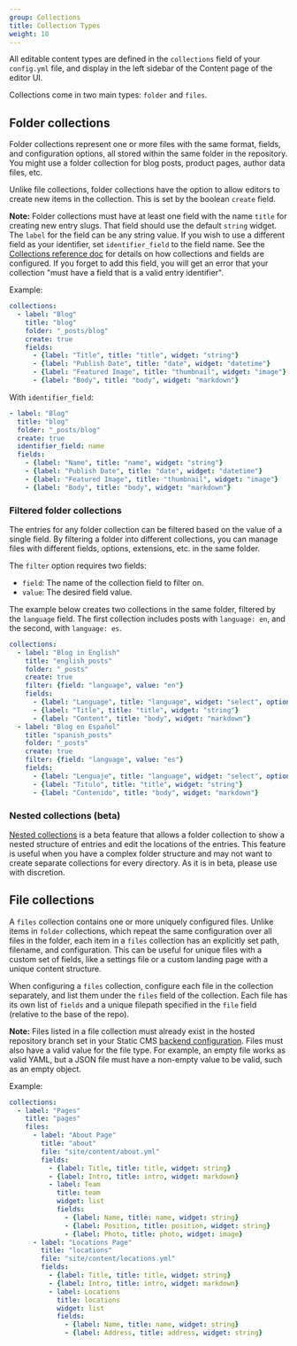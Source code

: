 ```yaml
---
group: Collections
title: Collection Types
weight: 10
---
```

All editable content types are defined in the `collections` field of your `config.yml` file, and display in the left sidebar of the Content page of the editor UI.

Collections come in two main types: `folder` and `files`.

## Folder collections

Folder collections represent one or more files with the same format, fields, and configuration options, all stored within the same folder in the repository. You might use a folder collection for blog posts, product pages, author data files, etc.

Unlike file collections, folder collections have the option to allow editors to create new items in the collection. This is set by the boolean `create` field.

**Note:** Folder collections must have at least one field with the name `title` for creating new entry slugs. That field should use the default `string` widget. The `label` for the field can be any string value. If you wish to use a different field as your identifier, set `identifier_field` to the field name. See the [Collections reference doc](/docs/configuration-options/#collections) for details on how collections and fields are configured. If you forget to add this field, you will get an error that your collection "must have a field that is a valid entry identifier".

Example:

```yaml
collections:
  - label: "Blog"
    title: "blog"
    folder: "_posts/blog"
    create: true
    fields:
      - {label: "Title", title: "title", widget: "string"}
      - {label: "Publish Date", title: "date", widget: "datetime"}
      - {label: "Featured Image", title: "thumbnail", widget: "image"}
      - {label: "Body", title: "body", widget: "markdown"}
```

With `identifier_field`:

```yaml
- label: "Blog"
  title: "blog"
  folder: "_posts/blog"
  create: true
  identifier_field: name
  fields:
    - {label: "Name", title: "name", widget: "string"}
    - {label: "Publish Date", title: "date", widget: "datetime"}
    - {label: "Featured Image", title: "thumbnail", widget: "image"}
    - {label: "Body", title: "body", widget: "markdown"}
```

### Filtered folder collections

The entries for any folder collection can be filtered based on the value of a single field. By filtering a folder into different collections, you can manage files with different fields, options, extensions, etc. in the same folder.

The `filter` option requires two fields:

* `field`: The name of the collection field to filter on.
* `value`: The desired field value.

The example below creates two collections in the same folder, filtered by the `language` field. The first collection includes posts with `language: en`, and the second, with `language: es`.

```yaml
collections:
  - label: "Blog in English"
    title: "english_posts"
    folder: "_posts"
    create: true
    filter: {field: "language", value: "en"}
    fields:
      - {label: "Language", title: "language", widget: "select", options: ["en", "es"]}
      - {label: "Title", title: "title", widget: "string"}
      - {label: "Content", title: "body", widget: "markdown"}
  - label: "Blog en Español"
    title: "spanish_posts"
    folder: "_posts"
    create: true
    filter: {field: "language", value: "es"}
    fields:
      - {label: "Lenguaje", title: "language", widget: "select", options: ["en", "es"]}
      - {label: "Titulo", title: "title", widget: "string"}
      - {label: "Contenido", title: "body", widget: "markdown"}
```

### Nested collections (beta)

[Nested collections](/docs/beta-features/#nested-collections) is a beta feature that allows a folder collection to show a nested structure of entries and edit the locations of the entries. This feature is useful when you have a complex folder structure and may not want to create separate collections for every directory. As it is in beta, please use with discretion.

## File collections

A `files` collection contains one or more uniquely configured files. Unlike items in `folder` collections, which repeat the same configuration over all files in the folder, each item in a `files` collection has an explicitly set path, filename, and configuration. This can be useful for unique files with a custom set of fields, like a settings file or a custom landing page with a unique content structure.

When configuring a `files` collection, configure each file in the collection separately, and list them under the `files` field of the collection. Each file has its own list of `fields` and a unique filepath specified in the `file` field (relative to the base of the repo).

**Note:** Files listed in a file collection must already exist in the hosted repository branch set in your Static CMS [backend configuration](/docs/backends-overview). Files must also have a valid value for the file type. For example, an empty file works as valid YAML, but a JSON file must have a non-empty value to be valid, such as an empty object.

Example:

```yaml
collections:
  - label: "Pages"
    title: "pages"
    files:
      - label: "About Page"
        title: "about"
        file: "site/content/about.yml"
        fields:
          - {label: Title, title: title, widget: string}
          - {label: Intro, title: intro, widget: markdown}
          - label: Team
            title: team
            widget: list
            fields:
              - {label: Name, title: name, widget: string}
              - {label: Position, title: position, widget: string}
              - {label: Photo, title: photo, widget: image}
      - label: "Locations Page"
        title: "locations"
        file: "site/content/locations.yml"
        fields:
          - {label: Title, title: title, widget: string}
          - {label: Intro, title: intro, widget: markdown}
          - label: Locations
            title: locations
            widget: list
            fields:
              - {label: Name, title: name, widget: string}
              - {label: Address, title: address, widget: string}
```
